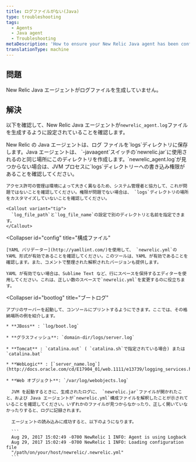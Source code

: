 ```yaml
---
title: ログファイルがない(Java)
type: troubleshooting
tags:
  - Agents
  - Java agent
  - Troubleshooting
metaDescription: 'How to ensure your New Relic Java agent has been configured to generate log files, by checking the log file directory, config files, and boot logs.'
translationType: machine
---
```


## 問題

New Relic Java エージェントがログファイルを生成していません。

## 解決

以下を確認して、New Relic Java エージェントが`newrelic_agent.log`ファイルを生成するように設定されていることを確認します。

<CollapserGroup>
  <Collapser
    id="no-log-file"
    title="ログファイルのディレクトリ"
  >
    New Relic の Java エージェントは、ログ ファイルを`logs`ディレクトリに保存します。Java エージェントは、 `-javaagent`スイッチの`newrelic.jar`に使用されるのと同じ場所にこのディレクトリを作成します。`newrelic_agent.log`が見つからない場合は、JVM プロセスに`logs`ディレクトリーへの書き込み権限があることを確認してください。

    アクセス許可の管理は環境によって大きく異なるため、システム管理者と協力して、これが問題ではないことを確認してください。権限が問題でない場合は、 `logs`ディレクトリの場所をカスタマイズしていないことを確認してください。

    <Callout variant="tip">
      `log_file_path`と`log_file_name`の設定で別のディレクトリと名前を指定できます。
    </Callout>
  </Collapser>

  <Collapser
    id="config"
    title="構成ファイル"
  >
    [YAML バリデーター](http://yamllint.com/)を使用して、 `newrelic.yml`の YAML 形式が有効であることを確認してください。このツールは、YAML が有効であることを確認します。また、コメントで整理された解釈されたバージョンも提供します。

    YAML が有効でない場合は、Sublime Text など、行にスペースを保持するエディターを使用してください。これは、正しい数のスペースで`newrelic.yml`を変更するのに役立ちます。
  </Collapser>

  <Collapser
    id="bootlog"
    title="ブートログ"
  >
    アプリのサーバーを起動して、コンソールにプリントするようにできます。ここでは、その格納場所の例を紹介します。

    * **JBoss** : `log/boot.log`

    * **グラスフィッシュ**: `domain-dir/logs/server.log`

    * **Tomcat** : `catalina.out` ( `catalina.sh`で指定されている場合) または `catalina.bat`

    * **WebLogic** : [`server_name.log`](http://docs.oracle.com/cd/E17904_01/web.1111/e13739/logging_services.htm#i1179712)

    * **Web オブジェクト**: `/var/log/webobjects.log`

      JVM を起動するときに、生成されたログに、 `newrelic.jar`ファイルが開かれたこと、および Java エージェントが`newrelic.yml`構成ファイルを解釈したことが示されていることを確認してください。いずれかのファイルが見つからなかったり、正しく開いていなかったりすると、ログに記録されます。

      エージェントの読み込みに成功すると、以下のようになります。

      ```
      Aug 29, 2017 15:02:49 -0700 NewRelic 1 INFO: Agent is using Logback
      Aug 29, 2017 15:02:49 -0700 NewRelic 1 INFO: Loading configuration file
      "/path/on/your/host/newrelic/.newrelic.yml"
      ```
  </Collapser>
</CollapserGroup>
